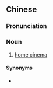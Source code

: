 ==Chinese==
{{zh-forms|type=22}}

===Pronunciation===
{{zh-pron
|m=jiātíng yǐngyuàn
|cat=n
}}

===Noun===
{{zh-noun}}

# [[home cinema]] {{zh-mw|m:套}}

====Synonyms====
* {{zh-l|家庭劇院}}